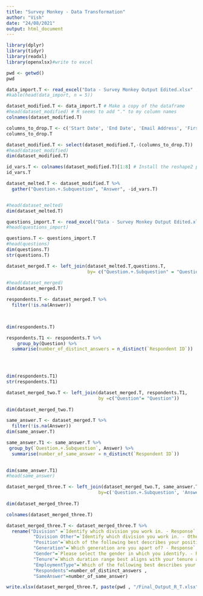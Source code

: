 ```yaml
---
title: "Survey Monkey - Data Transformation"
author: "Vish"
date: "24/08/2021"
output: html_document
---
```


```r
library(dplyr)
library(tidyr)
library(readxl)
library(openxlsx)#write to excel 
```


```r
pwd <- getwd()
pwd
```
```r
data_import.T <- read_excel("Data - Survey Monkey Output Edited.xlsx" , sheet = "Edited_Data")
#kable(head(data_import, n = 5))
```

```r
dataset_modified.T <- data_import.T # Make a copy of the dataframe
#head(dataset_modified) # R seems to add "." to my column names
colnames(dataset_modified.T)
```

```r
columns_to_drop.T <- c('Start Date', 'End Date', 'Email Address', 'First Name', 'Last Name', 'Custom Data 1')
columns_to_drop.T
```

```r
dataset_modified.T <- select(dataset_modified.T,-(columns_to_drop.T)) 
#head(dataset_modified) 
dim(dataset_modified.T)
```

```r
id_vars.T <- colnames(dataset_modified.T)[1:8] # Install the reshape2 package, R uses 1 based indexing
id_vars.T
```
```r
dataset_melted.T <- dataset_modified.T %>% 
  gather("Question.+.Subquestion", "Answer", -id_vars.T)


#head(dataset_melted)
dim(dataset_melted.T)
```

```r
questions_import.T <- read_excel("Data - Survey Monkey Output Edited.xlsx", sheet="Question")
#head(questions_import)
```

```r
questions.T <- questions_import.T
#head(questions)
dim(questions.T)
str(questions.T)
```

```r

dataset_merged.T <- left_join(dataset_melted.T,questions.T, 
                              by= c("Question.+.Subquestion" = "Question + Subquestion"))
  
#head(dataset_merged)
dim(dataset_merged.T)
```

```r
respondents.T <- dataset_merged.T %>% 
  filter(!is.na(Answer))
  


dim(respondents.T)
```
```r
respondents.T1 <- respondents.T %>% 
    group_by(Question) %>% 
  summarise(number_of_distinct_answers = n_distinct(`Respondent ID`))
    



dim(respondents.T1)
str(respondents.T1)
```

```r
dataset_merged_two.T <- left_join(dataset_merged.T, respondents.T1, 
                                  by =c("Question"= "Question"))
  
dim(dataset_merged_two.T)
```

```r
same_answer.T <- dataset_merged.T %>% 
  filter(!is.na(Answer))
dim(same_answer.T)
```


```r
same_answer.T1 <- same_answer.T %>% 
 group_by(`Question.+.Subquestion`, Answer) %>% 
  summarise(number_of_same_answer = n_distinct(`Respondent ID`))
    

dim(same_answer.T1)
#head(same_answer)
```
```r
dataset_merged_three.T <- left_join(dataset_merged_two.T, same_answer.T1, 
                                  by=c('Question.+.Subquestion', 'Answer'))
  
dim(dataset_merged_three.T)
```

```r
colnames(dataset_merged_three.T)
```

```r
dataset_merged_three.T <- dataset_merged_three.T %>% 
  rename("Division" =`Identify which division you work in. - Response` ,
          "Division Other"=`Identify which division you work in. - Other (please specify)`,
          "Position"=`Which of the following best describes your position level? - Response` ,
          "Generation"=`Which generation are you apart of? - Response`,
          "Gender"=`Please select the gender in which you identify. - Response`,
          "Tenure"=`Which duration range best aligns with your tenure at your company? - Response`,
          "EmploymentType"=`Which of the following best describes your employment type? - Response`,
          "Respondents"=number_of_distinct_answers ,
          "SameAnswer"=number_of_same_answer)
```


```r

write.xlsx(dataset_merged_three.T, paste(pwd , "/Final_Output_R_T.xlsx", sep=""))
```


